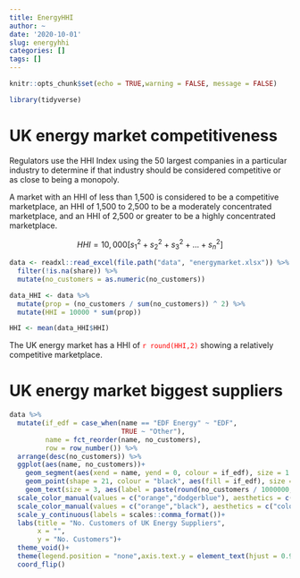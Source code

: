 ```yaml
---
title: EnergyHHI
author: ~
date: '2020-10-01'
slug: energyhhi
categories: []
tags: []
---
```


```r
knitr::opts_chunk$set(echo = TRUE,warning = FALSE, message = FALSE)
```

```r
library(tidyverse)
```

# UK energy market competitiveness

Regulators use the HHI Index using the 50 largest companies in a particular industry to determine if that industry should be considered competitive or as close to being a monopoly.

A market with an HHI of less than 1,500 is considered to be a competitive marketplace, an HHI of 1,500 to 2,500 to be a moderately concentrated marketplace, and an HHI of 2,500 or greater to be a highly concentrated marketplace.



$$HHI = 10,000 [s^2_1+s^2_2+s^2_3+...+s^2_n]$$

```r
data <- readxl::read_excel(file.path("data", "energymarket.xlsx")) %>%
  filter(!is.na(share)) %>%
  mutate(no_customers = as.numeric(no_customers))

data_HHI <- data %>%
  mutate(prop = (no_customers / sum(no_customers)) ^ 2) %>%
  mutate(HHI = 10000 * sum(prop))

HHI <- mean(data_HHI$HHI)

```

The UK energy market has a HHI of <a><span style="color: red;">`r round(HHI,2)`</span></a> showing a relatively competitive marketplace. 

# UK energy market biggest suppliers

```r
data %>% 
  mutate(if_edf = case_when(name == "EDF Energy" ~ "EDF",
                            TRUE ~ "Other"),
         name = fct_reorder(name, no_customers),
         row = row_number()) %>% 
  arrange(desc(no_customers)) %>% 
  ggplot(aes(name, no_customers))+
    geom_segment(aes(xend = name, yend = 0, colour = if_edf), size = 1.5) +
    geom_point(shape = 21, colour = "black", aes(fill = if_edf), size = 12) +
    geom_text(size = 3, aes(label = paste(round(no_customers / 1000000, 1), "m", sep = "")))+
  scale_color_manual(values = c("orange","dodgerblue"), aesthetics = c("fill"))+
  scale_color_manual(values = c("orange","black"), aesthetics = c("colour"))+
  scale_y_continuous(labels = scales::comma_format())+
  labs(title = "No. Customers of UK Energy Suppliers",
       x = "",
       y = "No. Customers")+
  theme_void()+
  theme(legend.position = "none",axis.text.y = element_text(hjust = 0.95))+
  coord_flip()

```

